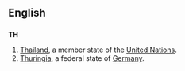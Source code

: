 ==English==
==={{abbreviation}}===
'''TH'''
#[[Thailand]], a member state of the [[United Nations]].
#[[Thuringia]], a federal state of [[Germany]].